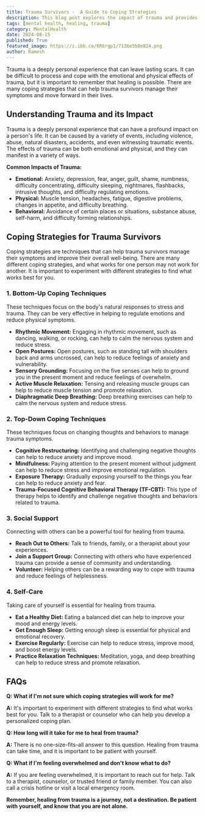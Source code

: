 ```yaml
---
title: Trauma Survivors -  A Guide to Coping Strategies
description: This blog post explores the impact of trauma and provides a comprehensive guide to coping strategies for trauma survivors. It covers various techniques, including bottom-up and top-down approaches, social support, self-care, and mindfulness practices.
tags: [mental health, healing, trauma]
category: MentalHealth
date: 2024-08-15
published: True
featured_image: https://i.ibb.co/6R6rgp1/7136e5b8e824.png
author: Ramesh
---
```



Trauma is a deeply personal experience that can leave lasting scars. It can be difficult to process and cope with the emotional and physical effects of trauma, but it is important to remember that healing is possible. There are many coping strategies that can help trauma survivors manage their symptoms and move forward in their lives.

## Understanding Trauma and its Impact

Trauma is a deeply personal experience that can have a profound impact on a person's life. It can be caused by a variety of events, including violence, abuse, natural disasters, accidents, and even witnessing traumatic events. The effects of trauma can be both emotional and physical, and they can manifest in a variety of ways.

**Common Impacts of Trauma:**

* **Emotional:** Anxiety, depression, fear, anger, guilt, shame, numbness, difficulty concentrating, difficulty sleeping, nightmares, flashbacks, intrusive thoughts, and difficulty regulating emotions.
* **Physical:** Muscle tension, headaches, fatigue, digestive problems, changes in appetite, and difficulty breathing.
* **Behavioral:** Avoidance of certain places or situations, substance abuse, self-harm, and difficulty forming relationships.

## Coping Strategies for Trauma Survivors

Coping strategies are techniques that can help trauma survivors manage their symptoms and improve their overall well-being. There are many different coping strategies, and what works for one person may not work for another. It is important to experiment with different strategies to find what works best for you.

### **1. Bottom-Up Coping Techniques**

These techniques focus on the body's natural responses to stress and trauma. They can be very effective in helping to regulate emotions and reduce physical symptoms.

* **Rhythmic Movement:** Engaging in rhythmic movement, such as dancing, walking, or rocking, can help to calm the nervous system and reduce stress.
* **Open Postures:**  Open postures, such as standing tall with shoulders back and arms uncrossed, can help to reduce feelings of anxiety and vulnerability.
* **Sensory Grounding:**  Focusing on the five senses can help to ground you in the present moment and reduce feelings of overwhelm.
* **Active Muscle Relaxation:**  Tensing and releasing muscle groups can help to reduce muscle tension and promote relaxation.
* **Diaphragmatic Deep Breathing:**  Deep breathing exercises can help to calm the nervous system and reduce stress.

### **2. Top-Down Coping Techniques**

These techniques focus on changing thoughts and behaviors to manage trauma symptoms.

* **Cognitive Restructuring:**  Identifying and challenging negative thoughts can help to reduce anxiety and improve mood.
* **Mindfulness:**  Paying attention to the present moment without judgment can help to reduce stress and improve emotional regulation.
* **Exposure Therapy:**  Gradually exposing yourself to the things you fear can help to reduce anxiety and fear.
* **Trauma-Focused Cognitive Behavioral Therapy (TF-CBT):**  This type of therapy helps to identify and challenge negative thoughts and behaviors related to trauma.

### **3.  Social Support**

Connecting with others can be a powerful tool for healing from trauma.

* **Reach Out to Others:**  Talk to friends, family, or a therapist about your experiences.
* **Join a Support Group:**  Connecting with others who have experienced trauma can provide a sense of community and understanding.
* **Volunteer:**  Helping others can be a rewarding way to cope with trauma and reduce feelings of helplessness.

### **4.  Self-Care**

Taking care of yourself is essential for healing from trauma.

* **Eat a Healthy Diet:**  Eating a balanced diet can help to improve your mood and energy levels.
* **Get Enough Sleep:**  Getting enough sleep is essential for physical and emotional recovery.
* **Exercise Regularly:**  Exercise can help to reduce stress, improve mood, and boost energy levels.
* **Practice Relaxation Techniques:**  Meditation, yoga, and deep breathing can help to reduce stress and promote relaxation.

## FAQs

**Q: What if I'm not sure which coping strategies will work for me?**

**A:** It's important to experiment with different strategies to find what works best for you. Talk to a therapist or counselor who can help you develop a personalized coping plan.

**Q: How long will it take for me to heal from trauma?**

**A:** There is no one-size-fits-all answer to this question. Healing from trauma can take time, and it is important to be patient with yourself.

**Q: What if I'm feeling overwhelmed and don't know what to do?**

**A:** If you are feeling overwhelmed, it is important to reach out for help. Talk to a therapist, counselor, or trusted friend or family member. You can also call a crisis hotline or visit a local emergency room.

**Remember, healing from trauma is a journey, not a destination. Be patient with yourself, and know that you are not alone.**
